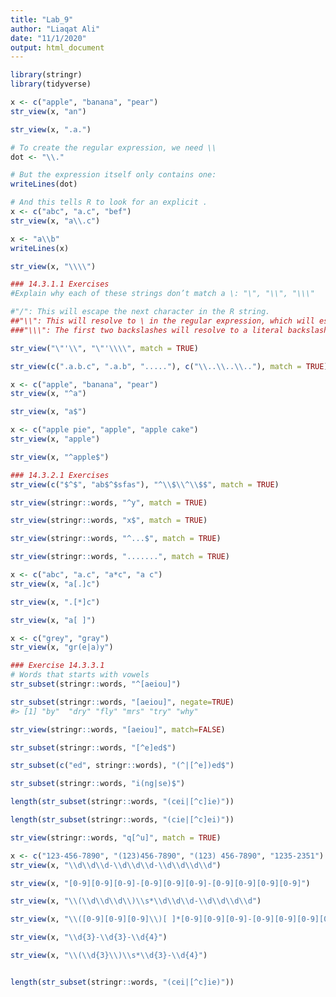 ```yaml
---
title: "Lab_9"
author: "Liaqat Ali"
date: "11/1/2020"
output: html_document
---
```



```r
library(stringr)
library(tidyverse)
```

```r
x <- c("apple", "banana", "pear")
str_view(x, "an")
```

```r
str_view(x, ".a.")
```

```r
# To create the regular expression, we need \\
dot <- "\\."

# But the expression itself only contains one:
writeLines(dot)
```

```r
# And this tells R to look for an explicit .
x <- c("abc", "a.c", "bef")
str_view(x, "a\\.c")
```

```r
x <- "a\\b"
writeLines(x)
```

```r
str_view(x, "\\\\")
```

```r
### 14.3.1.1 Exercises
#Explain why each of these strings don’t match a \: "\", "\\", "\\\"

#"/": This will escape the next character in the R string.
##"\\": This will resolve to \ in the regular expression, which will escape the next character in the regular expression.
###"\\\": The first two backslashes will resolve to a literal backslash in the regular expression, the third will escape the next character. So in the regular expression, this will escape some escaped character.
```

```r
str_view("\"'\\", "\"'\\\\", match = TRUE)
```


```r
str_view(c(".a.b.c", ".a.b", "....."), c("\\..\\..\\.."), match = TRUE)
```


```r
x <- c("apple", "banana", "pear")
str_view(x, "^a")
```

```r
str_view(x, "a$")
```


```r
x <- c("apple pie", "apple", "apple cake")
str_view(x, "apple")
```


```r
str_view(x, "^apple$")
```

```r
### 14.3.2.1 Exercises
str_view(c("$^$", "ab$^$sfas"), "^\\$\\^\\$$", match = TRUE)
```

```r
str_view(stringr::words, "^y", match = TRUE)
```


```r
str_view(stringr::words, "x$", match = TRUE)
```

```r
str_view(stringr::words, "^...$", match = TRUE)
```

```r
str_view(stringr::words, ".......", match = TRUE)
```

```r
x <- c("abc", "a.c", "a*c", "a c")
str_view(x, "a[.]c")
```


```r
str_view(x, ".[*]c")
```

```r
str_view(x, "a[ ]")
```

```r
x <- c("grey", "gray")
str_view(x, "gr(e|a)y")
```

```r
### Exercise 14.3.3.1
# Words that starts with vowels
str_subset(stringr::words, "^[aeiou]")

```

```r
str_subset(stringr::words, "[aeiou]", negate=TRUE)
#> [1] "by"  "dry" "fly" "mrs" "try" "why"
```

```r
str_view(stringr::words, "[aeiou]", match=FALSE)
```

```r
str_subset(stringr::words, "[^e]ed$")

```

```r
str_subset(c("ed", stringr::words), "(^|[^e])ed$")

```


```r
str_subset(stringr::words, "i(ng|se)$")
```


```r
length(str_subset(stringr::words, "(cei|[^c]ie)"))

```

```r
length(str_subset(stringr::words, "(cie|[^c]ei)"))

```


```r
str_view(stringr::words, "q[^u]", match = TRUE)
```

```r
x <- c("123-456-7890", "(123)456-7890", "(123) 456-7890", "1235-2351")
str_view(x, "\\d\\d\\d-\\d\\d\\d-\\d\\d\\d\\d")
```

```r
str_view(x, "[0-9][0-9][0-9]-[0-9][0-9][0-9]-[0-9][0-9][0-9][0-9]")
```

```r
str_view(x, "\\(\\d\\d\\d\\)\\s*\\d\\d\\d-\\d\\d\\d\\d")
```

```r
str_view(x, "\\([0-9][0-9][0-9]\\)[ ]*[0-9][0-9][0-9]-[0-9][0-9][0-9][0-9]")
```


```r
str_view(x, "\\d{3}-\\d{3}-\\d{4}")
```

```r
str_view(x, "\\(\\d{3}\\)\\s*\\d{3}-\\d{4}")
```

```r

```

```r
length(str_subset(stringr::words, "(cei|[^c]ie)"))

```









